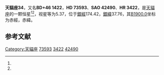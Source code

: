 {{Starbox begin
| name = 天貓座34
}}
{{Starbox observe
| epoch = [[J2000.0|J2000.0]]
| constell = [[天貓座|天貓座]]<ref name=SIMBAD>{{cite web
 | url=http://simbad.u-strasbg.fr/simbad/sim-id?Ident=HR+3422
 | title =Pulsating variable Star
 | publisher=Centre de Données astronomiques de Strasbourg
 | work=SIMBAD
 | accessdate=2012-07-13}}</ref><ref name=DATA>{{cite web
 | url=http://vizier.u-strasbg.fr/viz-bin/VizieR-5?-out.add=.&-source=5050&-corr=PK=HR&-out.max=9999&HR=3422
 | title=VizieR Detailed Page
 | accessdate=2012-07-13
 | archive-date=2016-03-05
 | archive-url=https://web.archive.org/web/20160305050246/http://vizier.u-strasbg.fr/viz-bin/VizieR-5?-out.add=.&-source=5050&-corr=PK=HR&-out.max=9999&HR=3422
 | dead-url=no
 }}</ref>
| 星官 = 
| ra = {{RA|8|41|1.1}}<ref name=SIMBAD /><ref name=DATA />
| dec = {{DEC|+45|50|2}}<ref name=SIMBAD /><ref name=DATA />
| appmag_v = 5.37<ref name=SIMBAD /><ref name=DATA />
}}
{{Starbox character
| class = G8IV<ref name=SIMBAD /><ref name=DATA />
| b-v = 0.99<ref name=SIMBAD /><ref name=DATA />
| u-b = 0.75<ref name=SIMBAD /><ref name=DATA />
| r-i = <ref name=SIMBAD /><ref name=DATA />
| variable = 
}}
{{Starbox astrometry
| radial_v = 0.75
| prop_mo_ra = -37
| parallax = 0.015
| p_error = 
}}
{{Starbox catalog
| names =BD+46 1422，[[SAO星表|SAO]] 42490，[[HD星表|HD]] 73593，[[HR星表|HR]] 3422}}
{{Starbox reference |Simbad=HR+3422}}
{{Starbox end}}

'''天貓座34'''，又名'''BD+46 1422'''，'''HD 73593'''、'''SAO 42490'''、'''HR 3422'''，是[[天貓座|天貓座]]的一颗恒星<ref name=SIMBAD /><ref name=DATA />，视星等为5.37，位于[[銀道座標系|銀經]]174.42，[[銀道座標系|銀緯]]37.76，其[[B1900.0|B1900.0]]坐标为赤經{{RA|8|34|6.5}}，赤緯{{DEC|+46|37.76|5}}。

== 参考文献 ==
{{reflist}}

{{天猫座恒星}}

[[Category:天貓座|Category:天貓座]]
[[Category:HD和HDE天體|73593]]
[[Category:HR天體|3422]]
[[Category:SAO天體|42490]]


{{star-stub}}